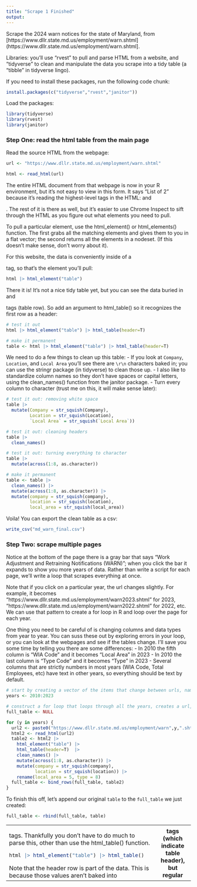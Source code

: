 ```yaml
---
title: "Scrape 1 Finished"
output: 
---
```


Scrape the 2024 warn notices for the state of Maryland, from [https://www.dllr.state.md.us/employment/warn.shtml](https://www.dllr.state.md.us/employment/warn.shtml].

Libraries: you'll use "rvest" to pull and parse HTML from a website, and "tidyverse" to clean and manipulate the data you scrape into a tidy table (a "tibble" in tidyverse lingo). 

If you need to install these packages, run the following code chunk: 
```r
install.packages(c("tidyverse","rvest","janitor"))
```

Load the packages:
```r
library(tidyverse)
library(rvest)
library(janitor)
```

### Step One: read the html table from the main page

Read the source HTML from the webpage:
```r
url <- "https://www.dllr.state.md.us/employment/warn.shtml"

html <- read_html(url)
```

The entire HTML document from that webpage is now in your R environment, but it's not easy to view in this form. It says "List of 2" because it's reading the highest-level tags in the HTML: <head> and <body>. The rest of it is there as well, but it's easier to use Chrome Inspect to sift through the HTML as you figure out what elements you need to pull. 

To pull a particular element, use the html_element() or html_elements() function. The first grabs all the matching elements and gives them to you in a flat vector; the second returns all the elements in a nodeset. (If this doesn't make sense, don't worry about it). 

For this website, the data is conveniently inside of a <table> tag, so that's the element you'll pull:
```r
html |> html_element("table")
```

There it is! It's not a nice tidy table yet, but you can see the data buried in <tr> and <td> tags. 
Thankfully you don't have to do much to parse this, other than use the html_table() function. 

```r
html |> html_element("table") |> html_table()
```

Note that the header row is part of the data. This is because those values aren't baked into <th> tags (which indicate table header), but regular <tr> tags (table row). So add an argument to html_table() so it recognizes the first row as a header: 
```r
# test it out
html |> html_element("table") |> html_table(header=T)

# make it permanent
table <- html |> html_element("table") |> html_table(header=T)

```

We need to do a few things to clean up this table: 
-   If you look at `Company`, `Location`, and `Local Area` you'll see there are `\r\n` characters baked in; you can use the stringr package (in tidyverse) to clean those up. 
-   I also like to standardize column names so they don't have spaces or capital letters, using the clean_names() function from the janitor package.
-   Turn every column to character (trust me on this, it will make sense later): 
```r
# test it out: removing white space
table |> 
  mutate(Company = str_squish(Company), 
         Location = str_squish(Location),
         `Local Area` = str_squish(`Local Area`))

# test it out: cleaning headers
table |> 
  clean_names()

# test it out: turning everything to character
table |> 
  mutate(across(1:8, as.character))

# make it permanent
table <- table |> 
  clean_names() |>
  mutate(across(1:8, as.character)) |> 
  mutate(company = str_squish(company), 
         location = str_squish(location),
         local_area = str_squish(local_area))
```

Voila! You can export the clean table as a csv:
```r
write_csv("md_warn_final.csv")
```

### Step Two: scrape multiple pages

Notice at the bottom of the page there is a gray bar that says "Work Adjustment and Retraining Notifications (WARN)"; when you click the bar it expands to show you more years of data. Rather than write a script for each page, we'll write a loop that scrapes everything at once. 

Note that if you click on a particular year, the url changes slightly. For example, it becomes "https://www.dllr.state.md.us/employment/warn2023.shtml" for 2023, "https://www.dllr.state.md.us/employment/warn2022.shtml" for 2022, etc. We can use that pattern to create a for loop in R and loop over the page for each year.

One thing you need to be careful of is changing columns and data types from year to year. You can suss these out by exploring errors in your loop, or you can look at the webpages and see if the tables change. I'll save you some time by telling you there are some differences: 
-   In 2010 the fifth column is "WIA Code" and it becomes "Local Area" in 2023
-   In 2010 the last column is "Type Code" and it becomes "Type" in 2023
-   Several columns that are strictly numbers in most years (WIA Code, Total Employees, etc) have text in other years, so everything should be text by default.

```r
# start by creating a vector of the items that change between urls, namely the year: 
years <- 2010:2023

# construct a for loop that loops through all the years, creates a url, and scrapes each page. At the end of the loop we'll take the resulting data and add it all into one large table. Because our final table has to live outside of the loop (what happens in a loop stays in a loop unless you pass it outside), we'll create an empty container for it: 
full_table <- NULL

for (y in years) {
  url2 <- paste0("https://www.dllr.state.md.us/employment/warn",y,".shtml")
  html2 <- read_html(url2)
  table2 <- html2 |> 
    html_element("table") |> 
    html_table(header=T)  |> 
    clean_names() |> 
    mutate(across(1:8, as.character)) |> 
    mutate(company = str_squish(company),
           location = str_squish(location)) |> 
    rename(local_area = 5, type = 8)
  full_table <- bind_rows(full_table, table2)
}

```

To finish this off, let's append our original `table` to the `full_table` we just created: 
```r
full_table <- rbind(full_table, table)
```

